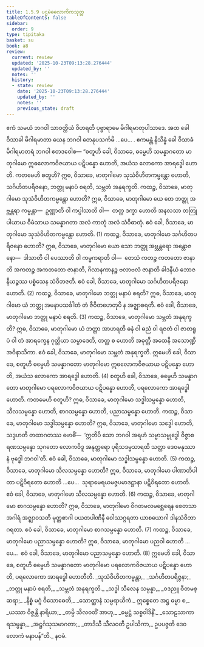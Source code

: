 ```yaml
---
title: 1.5.9 ပဌမဲဓလောကိကသုတ္တ
tableOfContents: false
sidebar:
  order: 9
type: tipitaka
basket: su
book: a8
review:
  current: review
  updated: '2025-10-23T09:13:28.276444'
  updated_by: ''
  notes: ''
  history:
  - state: review
    date: '2025-10-23T09:13:28.276444'
    updated_by: ''
    notes: ''
    previous_state: draft
---
```



<ReviewStatus review={frontmatter.review} showDetails={true} />

<HypothesisAnnotation frontmatter={frontmatter} />

<DynamicBreadcrumb />

<Division number="49" book="a8" e="ch" v="17" p="96">

<Paragraph number="489" book="a8">
ဧကံ သမယံ ဘဂဝါ သာဝတ္ထိယံ ဝိဟရတိ ပုဗ္ဗာရာမေ မိဂါရမာတုပါသာဒေ. အထ ခေါ ဝိသာခါ မိဂါရမာတာ ယေန ဘဂဝါ တေနုပသင်္ကမိ …ပေ… . ဧကမန္တံ နိသိန္နံ ခေါ ဝိသာခံ မိဂါရမာတရံ ဘဂဝါ ဧတဒဝေါစ—
</Paragraph>

<Paragraph number="490" book="a8">
“စတူဟိ ခေါ, ဝိသာခေ, ဓမ္မေဟိ သမန္နာဂတော မာတုဂါမော ဣဓလောကဝိဇယာယ ပဋိပန္နော ဟောတိ, အယံသ လောကော အာရဒ္ဓေါ ဟောတိ. ကတမေဟိ စတူဟိ? ဣဓ, ဝိသာခေ, မာတုဂါမော သုသံဝိဟိတကမ္မန္တော ဟောတိ, သင်္ဂဟိတပရိဇနော, ဘတ္တု မနာပံ စရတိ, သမ္ဘတံ အနုရက္ခတိ.
</Paragraph>

<Paragraph number="491" book="a8">
ကထဉ္စ, ဝိသာခေ, မာတုဂါမော သုသံဝိဟိတကမ္မန္တော ဟောတိ? ဣဓ, ဝိသာခေ, မာတုဂါမော ယေ တေ ဘတ္တု အဗ္ဘန္တရာ ကမ္မန္တာ—  ဥဏ္ဏာတိ ဝါ ကပ္ပါသာတိ ဝါ—  တတ္ထ ဒက္ခာ ဟောတိ အနလသာ တတြုပါယာယ ဝီမံသာယ သမန္နာဂတာ အလံ ကာတုံ အလံ သံဝိဓာတုံ. ဧဝံ ခေါ, ဝိသာခေ, မာတုဂါမော သုသံဝိဟိတကမ္မန္တော ဟောတိ. (1)
</Paragraph>

<Paragraph number="492" book="a8">
ကထဉ္စ, ဝိသာခေ, မာတုဂါမော သင်္ဂဟိတပရိဇနော ဟောတိ? ဣဓ, ဝိသာခေ, မာတုဂါမော ယော သော ဘတ္တု အဗ္ဘန္တရော အန္တောဇနော—  ဒါသာတိ ဝါ ပေဿာတိ ဝါ ကမ္မကရာတိ ဝါ—  တေသံ ကတဉ္စ ကတတော ဇာနာတိ အကတဉ္စ အကတတော ဇာနာတိ, ဂိလာနကာနဉ္စ ဗလာဗလံ ဇာနာတိ ခါဒနီယံ ဘောဇနီယဉ္စဿ ပစ္စံသေန သံဝိဘဇတိ. ဧဝံ ခေါ, ဝိသာခေ, မာတုဂါမော သင်္ဂဟိတပရိဇနော ဟောတိ. (2)
</Paragraph>

<Paragraph number="493" book="a8">
ကထဉ္စ, ဝိသာခေ, မာတုဂါမော ဘတ္တု မနာပံ စရတိ? ဣဓ, ဝိသာခေ, မာတုဂါမော ယံ ဘတ္တု အမနာပသင်္ခါတံ တံ ဇီဝိတဟေတုပိ န အဇ္ဈာစရတိ. ဧဝံ ခေါ, ဝိသာခေ, မာတုဂါမော ဘတ္တု မနာပံ စရတိ. (3)
</Paragraph>

<Paragraph number="494" book="a8">
ကထဉ္စ, ဝိသာခေ, မာတုဂါမော သမ္ဘတံ အနုရက္ခတိ? ဣဓ, ဝိသာခေ, မာတုဂါမော ယံ ဘတ္တာ အာဟရတိ ဓနံ ဝါ ဓညံ ဝါ ရဇတံ ဝါ ဇာတရူပံ ဝါ တံ အာရက္ခေန ဂုတ္တိယာ သမ္ပာဒေတိ, တတ္ထ စ ဟောတိ အဓုတ္တီ အထေနီ အသောဏ္ဍီ အဝိနာသိကာ. ဧဝံ ခေါ, ဝိသာခေ, မာတုဂါမော သမ္ဘတံ အနုရက္ခတိ. ဣမေဟိ ခေါ, ဝိသာခေ, စတူဟိ ဓမ္မေဟိ သမန္နာဂတော မာတုဂါမော ဣဓလောကဝိဇယာယ ပဋိပန္နော ဟောတိ, အယံသ လောကော အာရဒ္ဓေါ ဟောတိ. (4)
</Paragraph>

<Paragraph number="495" book="a8">
စတူဟိ ခေါ, ဝိသာခေ, ဓမ္မေဟိ သမန္နာဂတော မာတုဂါမော ပရလောကဝိဇယာယ ပဋိပန္နော ဟောတိ, ပရလောကော အာရဒ္ဓေါ ဟောတိ. ကတမေဟိ စတူဟိ? ဣဓ, ဝိသာခေ, မာတုဂါမော သဒ္ဓါသမ္ပန္နော ဟောတိ, သီလသမ္ပန္နော ဟောတိ, စာဂသမ္ပန္နော ဟောတိ, ပညာသမ္ပန္နော ဟောတိ.
</Paragraph>

<Paragraph number="496" book="a8">
ကထဉ္စ, ဝိသာခေ, မာတုဂါမော သဒ္ဓါသမ္ပန္နော ဟောတိ? ဣဓ, ဝိသာခေ, မာတုဂါမော သဒ္ဓေါ ဟောတိ, သဒ္ဒဟတိ တထာဂတဿ ဗောဓိံ—  ‘ဣတိပိ သော ဘဂဝါ အရဟံ သမ္မာသမ္ဗုဒ္ဓေါ ဝိဇ္ဇာစရဏသမ္ပန္နော သုဂတော လောကဝိဒူ အနုတ္တရော ပုရိသဒမ္မသာရထိ သတ္ထာ ဒေဝမနုဿာနံ ဗုဒ္ဓေါ ဘဂဝါ’တိ. ဧဝံ ခေါ, ဝိသာခေ, မာတုဂါမော သဒ္ဓါသမ္ပန္နော ဟောတိ. (5)
</Paragraph>

<Paragraph number="497" book="a8">
ကထဉ္စ, ဝိသာခေ, မာတုဂါမော သီလသမ္ပန္နော ဟောတိ? ဣဓ, ဝိသာခေ, မာတုဂါမော ပါဏာတိပါတာ ပဋိဝိရတော ဟောတိ …ပေ…  သုရာမေရယမဇ္ဇပမာဒဋ္ဌာနာ ပဋိဝိရတော ဟောတိ. ဧဝံ ခေါ, ဝိသာခေ, မာတုဂါမော သီလသမ္ပန္နော ဟောတိ. (6)
</Paragraph>

<Paragraph number="498" book="a8">
ကထဉ္စ, ဝိသာခေ, မာတုဂါမော စာဂသမ္ပန္နော ဟောတိ? ဣဓ, ဝိသာခေ, မာတုဂါမော ဝိဂတမလမစ္ဆေရေန စေတသာ အဂါရံ အဇ္ဈာဝသတိ မုတ္တစာဂါ ပယတပါဏိနီ ဝေါဿဂ္ဂရတာ ယာစယောဂါ ဒါနသံဝိဘာဂရတာ. ဧဝံ ခေါ, ဝိသာခေ, မာတုဂါမော စာဂသမ္ပန္နော ဟောတိ. (7)
</Paragraph>

<Paragraph number="499" book="a8">
ကထဉ္စ, ဝိသာခေ, မာတုဂါမော ပညာသမ္ပန္နော ဟောတိ? ဣဓ, ဝိသာခေ, မာတုဂါမော ပညဝါ ဟောတိ …ပေ…  ဧဝံ ခေါ, ဝိသာခေ, မာတုဂါမော ပညာသမ္ပန္နော ဟောတိ. (8)
</Paragraph>

<Paragraph number="500" book="a8">
ဣမေဟိ ခေါ, ဝိသာခေ, စတူဟိ ဓမ္မေဟိ သမန္နာဂတော မာတုဂါမော ပရလောကဝိဇယာယ ပဋိပန္နော ဟောတိ, ပရလောကော အာရဒ္ဓေါ ဟောတီတိ.
</Paragraph>

<Paragraph number="501" type="verses" book="a8">
_သုသံဝိဟိတကမ္မန္တာ,_  
_သင်္ဂဟိတပရိဇ္ဇနာ;_  
_ဘတ္တု မနာပံ စရတိ,_  
_သမ္ဘတံ အနုရက္ခတိ._  

</Paragraph>

<Paragraph number="502" type="verses" book="a8">
_သဒ္ဓါ သီလေန သမ္ပန္နာ,_  
_ဝဒညူ ဝီတမစ္ဆရာ;_  
_နိစ္စံ မဂ္ဂံ ဝိသောဓေတိ,_  
_သောတ္ထာနံ သမ္ပရာယိကံ._  

</Paragraph>

<Paragraph number="503" type="verses" book="a8">
ဣစ္စေတေ အဋ္ဌ ဓမ္မာ စ,_  
_ယဿာ ဝိဇ္ဇန္တိ နာရိယာ;_  
_တမ္ပိ သီလဝတိံ အာဟု,_  
_ဓမ္မဋ္ဌံ သစ္စဝါဒိနိံ._  

</Paragraph>

<Paragraph number="504" type="verses" book="a8">
_သောဠသာကာရသမ္ပန္နာ,_  
_အဋ္ဌင်္ဂသုသမာဂတာ;_  
_တာဒိသီ သီလဝတီ ဥပါသိကာ,_  
ဥပပဇ္ဇတိ ဒေဝလောကံ မနာပန်”တိ._  


</Paragraph>
</Division>

<Paragraph number="505" type="center" book="a8">
နဝမံ.
</Paragraph>